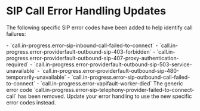 # SIP Call Error Handling Updates

The following specific SIP error codes have been added to help identify call failures:

<CodeBlocks>
- `call.in-progress.error-sip-inbound-call-failed-to-connect`
- `call.in-progress.error-providerfault-outbound-sip-403-forbidden`
- `call.in-progress.error-providerfault-outbound-sip-407-proxy-authentication-required`
- `call.in-progress.error-providerfault-outbound-sip-503-service-unavailable`
- `call.in-progress.error-providerfault-outbound-sip-480-temporarily-unavailable`
- `call.in-progress.error-sip-outbound-call-failed-to-connect`
- `call.in-progress.error-vapifault-worker-died`
</CodeBlocks>

<Warning>
  The generic error code `call.in-progress.error-sip-telephony-provider-failed-to-connect-call` has been removed. Update your error handling to use the new specific error codes instead.
</Warning>
